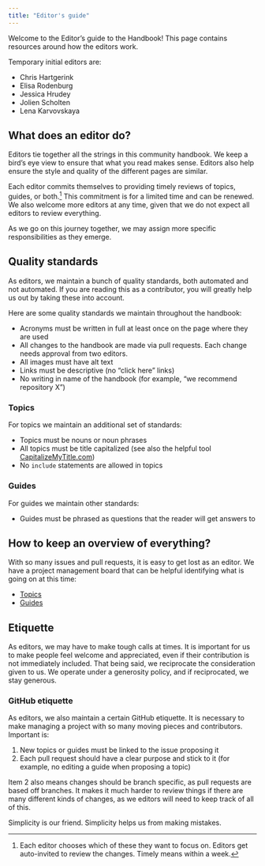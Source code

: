 ```yaml
---
title: "Editor's guide"
---
```


Welcome to the Editor's guide to the Handbook! This page contains resources around how the editors work.

Temporary initial editors are:

* Chris Hartgerink
* Elisa Rodenburg
* Jessica Hrudey
* Jolien Scholten
* Lena Karvovskaya

## What does an editor do?

Editors tie together all the strings in this community handbook. We keep a bird's eye view to ensure that what you read makes sense. Editors also help ensure the style and quality of the different pages are similar.

Each editor commits themselves to providing timely reviews of topics, guides, or both.[^1] This commitment is for a limited time and can be renewed. We also welcome more editors at any time, given that we do not expect all editors to review everything.

[^1]: Each editor chooses which of these they want to focus on. Editors get auto-invited to review the changes. Timely means within a week.

As we go on this journey together, we may assign more specific responsibilities as they emerge.

## Quality standards

As editors, we maintain a bunch of quality standards, both automated and not automated. If you are reading this as a contributor, you will greatly help us out by taking these into account.

Here are some quality standards we maintain throughout the handbook:

* Acronyms must be written in full at least once on the page where they are used
* All changes to the handbook are made via pull requests. Each change needs approval from two editors.
* All images must have alt text
* Links must be descriptive (no "click here" links)
* No writing in name of the handbook (for example, "we recommend repository X")

### Topics

For topics we maintain an additional set of standards:

* Topics must be nouns or noun phrases
* All topics must be title capitalized (see also the helpful tool [CapitalizeMyTitle.com](https://capitalizemytitle.com/style/APA/))
* No `include` statements are allowed in topics

### Guides

For guides we maintain other standards:

* Guides must be phrased as questions that the reader will get answers to

## How to keep an overview of everything?

With so many issues and pull requests, it is easy to get lost as an editor. We have a project management board that can be helpful identifying what is going on at this time:

* [Topics](https://github.com/orgs/ubvu/projects/7/views/1)
* [Guides](https://github.com/orgs/ubvu/projects/7/views/2)

## Etiquette

As editors, we may have to make tough calls at times. It is important for us to make people feel welcome and appreciated, even if their contribution is not immediately included. That being said, we reciprocate the consideration given to us. We operate under a generosity policy, and if reciprocated, we stay generous.

### GitHub etiquette

As editors, we also maintain a certain GitHub etiquette. It is necessary to make managing a project with so many moving pieces and contributors. Important is:

1. New topics or guides must be linked to the issue proposing it
2. Each pull request should have a clear purpose and stick to it (for example, no editing a guide when proposing a topic)

Item 2 also means changes should be branch specific, as pull requests are based off branches. It makes it much harder to review things if there are many different kinds of changes, as we editors will need to keep track of all of this.

Simplicity is our friend. Simplicity helps us from making mistakes.

<!-- ### Deleting branches

After merging Pull Requests, it is expected to clean up the branch by deleting it. We enable auto deletion upon merging, but if that for some reason does not happen, please go ahead and "Delete branch". We may periodically clean up branches in the repository. -->

<!-- ### Closing pull requests

Not all pull requests make it into the handbook, and that is okay. We want to ensure that pull requests are not closed at random, and provide some norms around doing so.

Stale pull requests can be closed with a note for the contributor that they are welcome to request the pull request to be re-opened. We automatically mark pull requests as stale after 30 days.

Pull requests that provide too much discussion and do not have a pathway to resolution may be closed for being disputed. This does not mean the content goes to waste – here we recommend an issue to be opened to continue the discussion. Please note that disputed topics can only be carried on if done so in a mutually constructive manner. -->
